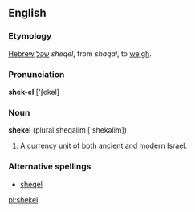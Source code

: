 ==English==

===Etymology===
{{wikipedia}}
[[Hebrew]] [[שקל]] ''sheqel'', from ''shaqal'', to [[weigh]].

===Pronunciation===
'''shek-el''' ['∫ekəl]

===Noun===
'''shekel''' (plural sheqalim ['shekəlim])
# A [[currency]] [[unit]] of both [[ancient]] and [[modern]] [[Israel]].

===Alternative spellings===
*[[sheqel]] 

[[pl:shekel]]